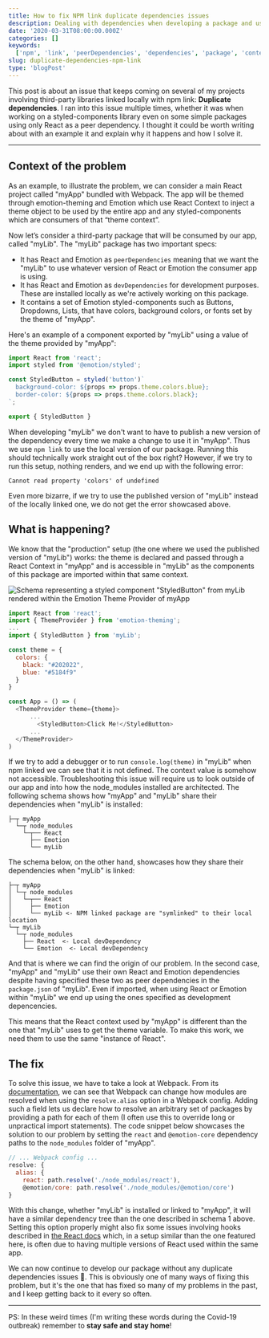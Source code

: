 ```yaml
---
title: How to fix NPM link duplicate dependencies issues
description: Dealing with dependencies when developing a package and using it through npm link.
date: '2020-03-31T08:00:00.000Z'
categories: []
keywords:
  ['npm', 'link', 'peerDependencies', 'dependencies', 'package', 'context', 'react', 'webpack', 'invalid hook call', 'provider']
slug: duplicate-dependencies-npm-link
type: 'blogPost'
---
```


This post is about an issue that keeps coming on several of my projects involving third-party libraries linked locally with npm link: **Duplicate dependencies**. I ran into this issue multiple times, whether it was when working on a styled-components library even on some simple packages using only React as a peer dependency. I thought it could be worth writing about with an example it and explain why it happens and how I solve it.
<hr/>

## Context of the problem

As an example, to illustrate the problem, we can consider a main React project called "myApp" bundled with Webpack. The app will be themed through emotion-theming and Emotion which use React Context to inject a theme object to be used by the entire app and any styled-components which are consumers of that “theme context”.

Now let’s consider a third-party package that will be consumed by our app, called "myLib". The "myLib" package has two important specs:

- It has React and Emotion as `peerDependencies` meaning that we want the "myLib" to use whatever version of React or Emotion the consumer app is using.
- It has React and Emotion as `devDependencies` for development purposes. These are installed locally as we're actively working on this package.
- It contains a set of Emotion styled-components such as Buttons, Dropdowns, Lists,  that have colors, background colors, or fonts set by the theme of "myApp".

Here's an example of a component exported by "myLib" using a value of the theme provided by "myApp":

```javascript title=Example of styled component defined in myLib.
import React from 'react';
import styled from '@emotion/styled';

const StyledButton = styled('button')`
  background-color: ${props => props.theme.colors.blue};
  border-color: ${props => props.theme.colors.black};
`;

export { StyledButton }
```

When developing "myLib" we don't want to have to publish a new version of the dependency every time we make a change to use it in "myApp". Thus we use `npm link` to use the local version of our package.
Running this should technically work straight out of the box right? However, if we try to run this setup, nothing renders, and we end up with the following error:

```
Cannot read property 'colors' of undefined
```

Even more bizarre, if we try to use the published version of "myLib" instead of the locally linked one, we do not get the error showcased above. 

## What is happening?

We know that the "production" setup (the one where we used the published version of "myLib") works: the theme is declared and passed through a React Context in "myApp" and is accessible in "myLib" as the components of this package are imported within that same context. 

![Schema representing a styled component "StyledButton" from myLib rendered within the Emotion Theme Provider of myApp](img/setup-schema-npm-dep.png)

```javascript title=Corresponding code snippet from myApp rendering StyledButton
import React from 'react';
import { ThemeProvider } from 'emotion-theming';
...
import { StyledButton } from 'myLib';

const theme = {
  colors: {
    black: "#202022",
    blue: "#5184f9"
  }
}

const App = () => (
  <ThemeProvider theme={theme}>
      ...
        <StyledButton>Click Me!</StyledButton>
      ...
  </ThemeProvider>
)

```

If we try to add a debugger or to run `console.log(theme)` in "myLib" when npm linked we can see that it is not defined. The context value is somehow not accessible.
Troubleshooting this issue will require us to look outside of our app and into how the node_modules installed are architected. The following schema shows how "myApp" and "myLib" share their dependencies when "myLib" is installed:

```
├─┬ myApp
  └─┬ node_modules
    └─┬── React
      ├── Emotion
      └── myLib
```

The schema below, on the other hand, showcases how they share their dependencies when "myLib" is linked:

```
├─┬ myApp
│ └─┬ node_modules
│   └─┬── React
│     ├── Emotion
│     └── myLib <- NPM linked package are "symlinked" to their local location
└─┬ myLib
  └─┬ node_modules
    ├── React  <- Local devDependency
    └── Emotion  <- Local devDependency
```

And that is where we can find the origin of our problem. In the second case, "myApp" and "myLib" use their own React and Emotion dependencies despite having specified these two as peer dependencies in the `package.json` of "myLib".
Even if imported, when using React or Emotion within "myLib" we end up using the ones specified as development depencencies.

This means that the React context used by "myApp" is different than the one that "myLib" uses to get the theme variable. To make this work, we need them to use the same "instance of React".

## The fix

To solve this issue, we have to take a look at Webpack. From its [documentation](https://webpack.js.org/concepts/), we can see that Webpack can change how modules are resolved when using the `resolve.alias` option in a Webpack config. Adding such a field lets us declare how to resolve an arbitrary set of packages by providing a path for each of them (I often use this to override long or unpractical import statements).
The code snippet below showcases the solution to our problem by setting the `react` and `@emotion-core` dependency paths to the `node_modules` folder of "myApp".

```javascript {4} title=Example of using resolve.alias in a Webpack config file.
// ... Webpack config ...
resolve: {
  alias: {
    react: path.resolve('./node_modules/react'),
    @emotion/core: path.resolve('./node_modules/@emotion/core')
}
```

With this change, whether "myLib" is installed or linked to "myApp", it will have a similar dependency tree than the one described in schema 1 above. Setting this option properly might also fix some issues involving hooks described in [the React docs](https://reactjs.org/warnings/invalid-hook-call-warning.html) which, in a setup similar than the one featured here, is often due to having multiple versions of React used within the same app.

We can now continue to develop our package without any duplicate dependencies issues 🎉. This is obviously one of many ways of fixing this problem, but it's the one that has fixed so many of my problems in the past, and I keep getting back to it every so often.

<hr/>

PS: In these weird times (I'm writing these words during the Covid-19 outbreak) remember to **stay safe and stay home**!
